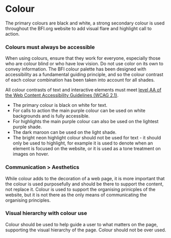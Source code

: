 

<Meta title="1 Docs/Visual Language/2 Colour" />

# Colour
The primary colours are black and white, a strong secondary colour is used throughout the BFI.org website to add visual flare and highlight call to action. 


### Colours must always be accessible
When using colours, ensure that they work for everyone, especially those who are colour blind or who have low vision. Do not use color on its own to convey information. The BFI colour palette has been designed with accessibility as a fundamental guiding principle, and so the colour contrast of each colour combination has been taken into account for all shades. 

All colour contrasts of text and interactive elements must meet [level AA of the Web Content Accessibility Guidelines (WCAG 2.1)](https://www.w3.org/TR/WCAG21/#contrast-minimum).

- The primary colour is black on white for text.
- For calls to action the main purple colour can be used on white backgrounds and is fully accessible.
- For highlights the main purple colour can also be used on the lightest purple shade.
- The dark maroon can be used on the light shade.
- The bright neon highlight colour should not be used for text - it should only be used to highlight, for example it is used to denote when an element is focused on the website, or it is used as a tone treatment on images on hover.

### Communication > Aesthetics
While colour adds to the decoration of a web page, it is more important that the colour is used purposefully and should be there to support the content, not replace it. Colour is used to support the organising prinicples of the website, but it is not there as the only means of communicating the organising principles.

### Visual hierarchy with colour use
Colour should be used to help guide a user to what matters on the page, supporting the visual hierarchy of the page. Colour should not be over used.

<ColorPalette>
    <ColorItem 
        title="BFI.org Primary colours" 
        subtitle="BFI's primary colours for web are white and and pure black." 
        colors={[theme.black, theme.white]} />
    <ColorItem 
        title="BFI.org secondary colour" 
        subtitle="BFI's secondary colour, a deep purple used to represent bfi.org as a service whcih is used to highlight what elements are interactive for users." 
        colors={[theme.primary]} />
    <ColorItem 
        title="Shades & highlights" 
        subtitle="A darker contrasting shade, a bright neon shade used only for highlights and focus states, and two lighter shades used for backgrounds and to differntiate content." 
        colors={[theme.dark, theme.focus, theme.light, theme.lightest]} />
    <br />
    <br />
    <br />
    <br />
    <br />
    <br />
    <ColorItem 
        title="Other BFI Colours" 
        subtitle="There are also colours used to imply to users that a service relates to another BFI service, such as the different pillars within BFI Player - free, rental and subscription." 
        colors={[theme.playerFree, theme.playerRentals, theme.playerSubs]} />
    <br />
    <br />
    <ColorItem 
        title="Unique colours - LFF 2020" 
        subtitle="Sometimes specific events require their own colours, for example LFF 2020 has a colour related to each strand: Lov, Debate, Cult, Laugh, Dare, Journey, Create, Family, Experimenta, Treasures, Expanded, Episodic, Events." 
        colors={[theme.strandLove, theme.strandDebate, theme.strandCult, theme.strandLaugh, theme.strandDare, theme.strandJourney, theme.strandCreate, theme.strandFamily, theme.strandExperimenta, theme.strandTreasures, theme.strandExpanded, theme.strandEpisodic, theme.strandEvents]} />
</ColorPalette>
